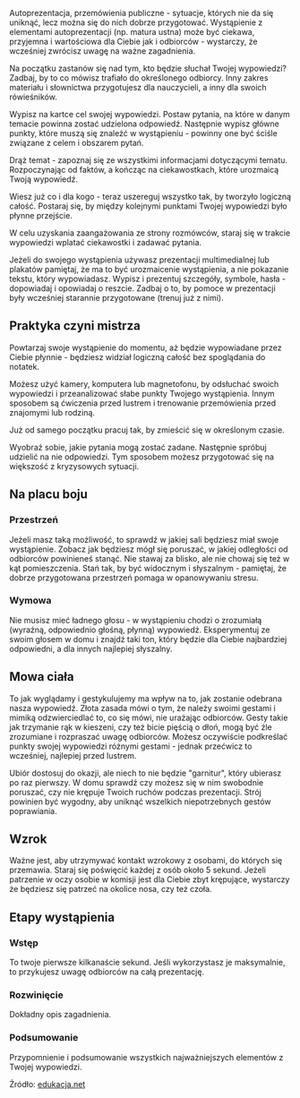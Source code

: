
Autoprezentacja, przemówienia publiczne - sytuacje, których nie da się uniknąć, lecz można się do nich dobrze przygotować. Wystąpienie z elementami autoprezentacji (np. matura ustna) może być ciekawa, przyjemna i wartościowa dla Ciebie jak i odbiorców - wystarczy, że wcześniej zwrócisz uwagę na ważne zagadnienia.

 
 

Na początku zastanów się nad tym, kto będzie słuchał Twojej wypowiedzi? Zadbaj, by to co mówisz trafiało do określonego odbiorcy. Inny zakres materiału i słownictwa przygotujesz dla nauczycieli, a inny dla swoich rówieśników.

Wypisz na kartce cel swojej wypowiedzi. Postaw pytania, na które w danym temacie powinna zostać udzielona odpowiedź. Następnie wypisz główne punkty, które muszą się znaleźć w wystąpieniu - powinny one być ściśle związane z celem i obszarem pytań.

Drąż temat - zapoznaj się ze wszystkimi informacjami dotyczącymi tematu. Rozpoczynając od faktów, a kończąc na ciekawostkach, które urozmaicą Twoją wypowiedź.

Wiesz już co i dla kogo - teraz uszereguj wszystko tak, by tworzyło logiczną całość. Postaraj się, by między kolejnymi punktami Twojej wypowiedzi było płynne przejście.

W celu uzyskania zaangażowania ze strony rozmówców, staraj się w trakcie wypowiedzi wplatać ciekawostki i zadawać pytania.

Jeżeli do swojego wystąpienia używasz prezentacji multimedialnej lub plakatów pamiętaj, że ma to być urozmaicenie wystąpienia, a nie pokazanie tekstu, który wypowiadasz. Wypisz i prezentuj szczegóły, symbole, hasła - dopowiadaj i opowiadaj o reszcie. Zadbaj o to, by pomoce w prezentacji były wcześniej starannie przygotowane (trenuj już z nimi).

 

## Praktyka czyni mistrza

 

Powtarzaj swoje wystąpienie do momentu, aż będzie wypowiadane przez Ciebie płynnie - będziesz widział logiczną całość bez spoglądania do notatek.

Możesz użyć kamery, komputera lub magnetofonu, by odsłuchać swoich wypowiedzi i przeanalizować słabe punkty Twojego wystąpienia. Innym sposobem są ćwiczenia przed lustrem i trenowanie przemówienia przed znajomymi lub rodziną.

Już od samego początku pracuj tak, by zmieścić się w określonym czasie.

Wyobraź sobie, jakie pytania mogą zostać zadane. Następnie spróbuj udzielić na nie odpowiedzi. Tym sposobem możesz przygotować się na większość z kryzysowych sytuacji.

 

## Na placu boju

 

### Przestrzeń

Jeżeli masz taką możliwość, to sprawdź w jakiej sali będziesz miał swoje wystąpienie. Zobacz jak będziesz mógł się poruszać, w jakiej odległości od odbiorców powinieneś stanąć. Nie stawaj za blisko, ale nie chowaj się też w kąt pomieszczenia. Stań tak, by być widocznym i słyszalnym - pamiętaj, że dobrze przygotowana przestrzeń pomaga w opanowywaniu stresu.

### Wymowa

Nie musisz mieć ładnego głosu - w wystąpieniu chodzi o zrozumiałą (wyraźną, odpowiednio głośną, płynną) wypowiedź. Eksperymentuj ze swoim głosem w domu i znajdź taki ton, który będzie dla Ciebie najbardziej odpowiedni, a dla innych najlepiej słyszalny.

 

## Mowa ciała

 

To jak wyglądamy i gestykulujemy ma wpływ na to, jak zostanie odebrana nasza wypowiedź. Złota zasada mówi o tym, że należy swoimi gestami i mimiką odzwierciedlać to, co się mówi, nie urażając odbiorców. Gesty takie jak trzymanie rąk w kieszeni, czy też bicie pięścią o dłoń, mogą być źle zrozumiane i rozpraszać uwagę odbiorców. Możesz oczywiście podkreślać punkty swojej wypowiedzi różnymi gestami - jednak przećwicz to wcześniej, najlepiej przed lustrem.

 

Ubiór dostosuj do okazji, ale niech to nie będzie "garnitur", który ubierasz po raz pierwszy. W domu sprawdź czy możesz się w nim swobodnie poruszać, czy nie krępuje Twoich ruchów podczas prezentacji. Strój powinien być wygodny, aby uniknąć wszelkich niepotrzebnych gestów poprawiania.

 

## Wzrok

 

Ważne jest, aby utrzymywać kontakt wzrokowy z osobami, do których się przemawia. Staraj się poświęcić każdej z osób około 5 sekund. Jeżeli patrzenie w oczy osobie w komisji jest dla Ciebie zbyt krępujące, wystarczy że będziesz się patrzeć na okolice nosa, czy też czoła.

 

## Etapy wystąpienia

 

### Wstęp

To twoje pierwsze kilkanaście sekund. Jeśli wykorzystasz je maksymalnie, to przykujesz uwagę odbiorców na całą prezentację.

 

### Rozwinięcie

Dokładny opis zagadnienia.

 

### Podsumowanie

Przypomnienie i podsumowanie wszystkich najważniejszych elementów z Twojej wypowiedzi.

 

Źródło: [edukacja.net](https://edukacja.net)